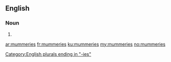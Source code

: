 ==English==

===Noun===
{{head|en|plural}}

# {{plural of|mummery|lang=en|nocat=1}}

[[Category:English plurals ending in "-ies"]]

[[ar:mummeries]]
[[fr:mummeries]]
[[ku:mummeries]]
[[my:mummeries]]
[[no:mummeries]]